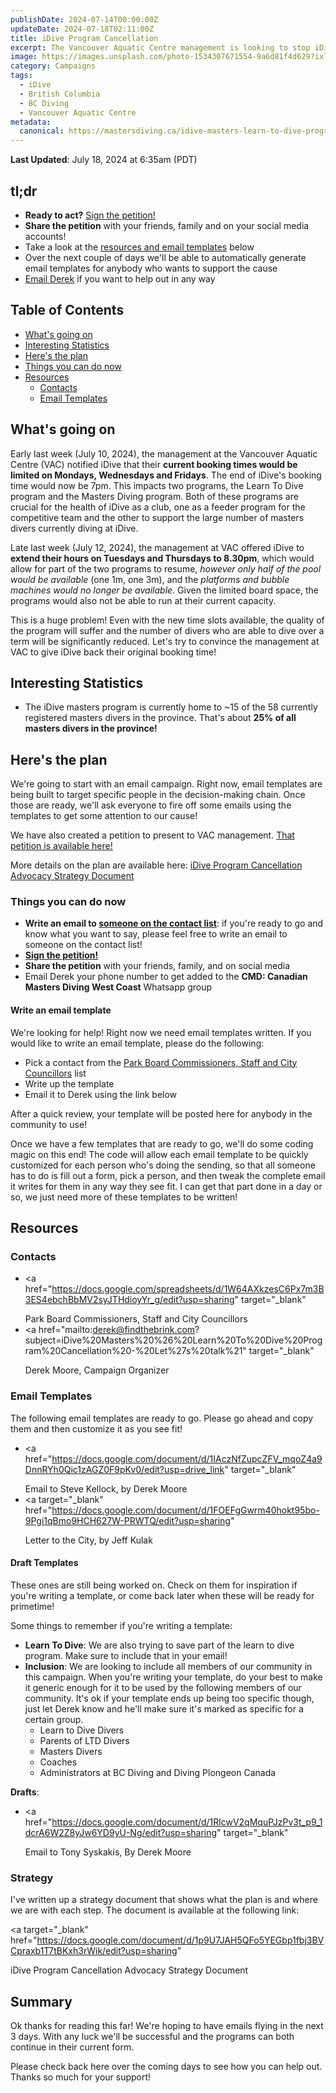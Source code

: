 ```yaml
---
publishDate: 2024-07-14T00:00:00Z
updateDate: 2024-07-18T02:11:00Z
title: iDive Program Cancellation
excerpt: The Vancouver Aquatic Centre management is looking to stop iDive from booking past 7pm on Mondays, Wednesdays and Fridays. This means both the masters diving program and learn to dive program are at risk!
image: https://images.unsplash.com/photo-1534307671554-9a6d81f4d629?ixlib=rb-4.0.3&ixid=M3wxMjA3fDB8MHxwaG90by1wYWdlfHx8fGVufDB8fHx8fA%3D%3D&auto=format&fit=crop&w=1651&q=80
category: Campaigns
tags:
  - iDive
  - British Columbia
  - BC Diving
  - Vancouver Aquatic Centre
metadata:
  canonical: https://mastersdiving.ca/idive-masters-learn-to-dive-program-cancellation
---
```


**Last Updated**: July 18, 2024 at 6:35am (PDT)

## tl;dr

- **Ready to act?** <a href="https://chng.it/KJczTzrkzf"
  target="_blank">Sign the petition!</a>
- <b>Share the petition</b> with your friends, family and on your social media accounts!
- Take a look at the <a href="#resources">resources and email templates</a>
  below
- Over the next couple of days we'll be able to automatically generate email
  templates for anybody who wants to support the cause
- <a href="#contacts">Email Derek</a> if you want to help out in any way

## Table of Contents

- [What's going on](#whats-going-on)
- [Interesting Statistics](#interesting-statistics)
- [Here's the plan](#heres-the-plan)
- [Things you can do now](#things-you-can-do-now)
- [Resources](#resources)
  - [Contacts](#contacts)
  - [Email Templates](#email-templates)

## What's going on

Early last week (July 10, 2024), the management at the Vancouver Aquatic Centre
(VAC) notified iDive that their **current booking times would be limited on
Mondays, Wednesdays and Fridays**. The end of iDive's booking time would now be
7pm. This impacts two programs, the Learn To Dive program and the Masters Diving
program. Both of these programs are crucial for the health of iDive as a club,
one as a feeder program for the competitive team and the other to support the
large number of masters divers currently diving at iDive.

Late last week (July 12, 2024), the management at VAC offered iDive to **extend
their hours on Tuesdays and Thursdays to 8.30pm**, which would allow for part of
the two programs to resume, _however only half of the pool would be available_
(one 1m, one 3m), and the _platforms and bubble machines would no longer be
available_. Given the limited board space, the programs would also not be able
to run at their current capacity.

This is a huge problem! Even with the new time slots available, the quality of
the program will suffer and the number of divers who are able to dive over a
term will be significantly reduced. Let's try to convince the management at VAC
to give iDive back their original booking time!

## Interesting Statistics

- The iDive masters program is currently home to ~15 of the 58 currently
  registered masters divers in the province. That's about **25% of all masters
  divers in the province!**

## Here's the plan

We're going to start with an email campaign. Right now, email templates are
being built to target specific people in the decision-making chain. Once those
are ready, we'll ask everyone to fire off some emails using the templates to get
some attention to our cause!

We have also created a petition to present to VAC management. <a
href="https://chng.it/KJczTzrkzf" target="_blank">That petition is available
here!</a>

More details on the plan are available here: <a target="_blank"
href="https://docs.google.com/document/d/1p9U7JAH5QFo5YEGbp1fbj3BVCpraxb1T7tBKxh3rWik/edit?usp=sharing">iDive
Program Cancellation Advocacy Strategy Document</a>

### Things you can do now

- **Write an email to <a href="https://docs.google.com/spreadsheets/d/1W64AXkzesC6Px7m3B3ES4ebchBbMV2syJTHdioyYr_g/edit?usp=sharing" target="_blank">someone on the contact list</a>**: if you're ready to go and know what you want to say, please feel free to write an email to someone on the contact list!
- <a href="https://chng.it/KJczTzrkzf" target="_blank">
    <b>Sign the petition!</b>
  </a>
- **Share the petition** with your friends, family, and on social media
- Email Derek your phone number to get added to the **CMD: Canadian Masters Diving West Coast** Whatsapp group

#### Write an email template

We're looking for help! Right now we need email templates written. If you would
like to write an email template, please do the following:

- Pick a contact from the <a href="https://docs.google.com/spreadsheets/d/1W64AXkzesC6Px7m3B3ES4ebchBbMV2syJTHdioyYr_g/edit?usp=sharing" target="_blank">Park Board Commissioners, Staff and City Councillors</a> list
- Write up the template
- Email it to Derek using the link below

After a quick review, your template will be posted here for anybody in the
community to use!

Once we have a few templates that are ready to go, we'll do some coding magic on
this end! The code will allow each email template to be quickly customized for
each person who's doing the sending, so that all someone has to do is fill out a
form, pick a person, and then tweak the complete email it writes for them in any
way they see fit. I can get that part done in a day or so, we just need more of
these templates to be written!

## Resources

### Contacts

- <a
    href="https://docs.google.com/spreadsheets/d/1W64AXkzesC6Px7m3B3ES4ebchBbMV2syJTHdioyYr_g/edit?usp=sharing"
    target="_blank"
  >
    Park Board Commissioners, Staff and City Councillors
  </a>
- <a
    href="mailto:derek@findthebrink.com?subject=iDive%20Masters%20%26%20Learn%20To%20Dive%20Program%20Cancellation%20-%20Let%27s%20talk%21"
    target="_blank"
  >
    Derek Moore, Campaign Organizer
  </a>

### Email Templates

The following email templates are ready to go. Please go ahead and copy them and
then customize it as you see fit!

- <a
    href="https://docs.google.com/document/d/1IAczNfZupcZFV_mqoZ4a9DnnRYh0Qic1zAGZ0F9pKv0/edit?usp=drive_link"
    target="_blank"
  >
    Email to Steve Kellock, by Derek Moore
  </a>
- <a
    target="_blank"
    href="https://docs.google.com/document/d/1FOEFgGwrm40hokt95bo-9Pgi1qBmo9HCH627W-PRWTQ/edit?usp=sharing"
  >
    Letter to the City, by Jeff Kulak
  </a>

#### Draft Templates

These ones are still being worked on. Check on them for inspiration if you're
writing a template, or come back later when these will be ready for primetime!

Some things to remember if you're writing a template:

- **Learn To Dive**: We are also trying to save part of the learn to dive
  program. Make sure to include that in your email!
- **Inclusion**: We are looking to include all members of our community in this
  campaign. When you're writing your template, do your best to make it generic
  enough for it to be used by the following members of our community. It's ok if
  your template ends up being too specific though, just let Derek know and he'll
  make sure it's marked as specific for a certain group.
  - Learn to Dive Divers
  - Parents of LTD Divers
  - Masters Divers
  - Coaches
  - Administrators at BC Diving and Diving Plongeon Canada

**Drafts**:

- <a
    href="https://docs.google.com/document/d/1RlcwV2qMquPJzPv3t_p9_1dcrA6W2Z8yJw6YD9yU-Ng/edit?usp=sharing"
    target="_blank"
  >
    Email to Tony Syskakis, By Derek Moore
  </a>

### Strategy

I've written up a strategy document that shows what the plan is and where we are
with each step. The document is available at the following link:

<a
  target="_blank"
  href="https://docs.google.com/document/d/1p9U7JAH5QFo5YEGbp1fbj3BVCpraxb1T7tBKxh3rWik/edit?usp=sharing"
>
  iDive Program Cancellation Advocacy Strategy Document
</a>

## Summary

Ok thanks for reading this far! We're hoping to have emails flying in the next 3
days. With any luck we'll be successful and the programs can both continue in
their current form.

Please check back here over the coming days to see how you can help out. Thanks
so much for your support!
